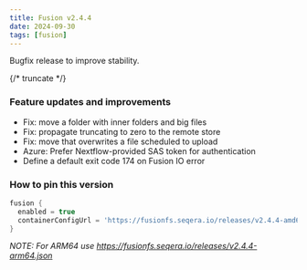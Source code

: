 ```yaml
---
title: Fusion v2.4.4
date: 2024-09-30
tags: [fusion]
---
```


Bugfix release to improve stability.

{/* truncate */}

### Feature updates and improvements

- Fix: move a folder with inner folders and big files
- Fix: propagate truncating to zero to the remote store
- Fix: move that overwrites a file scheduled to upload
- Azure: Prefer Nextflow-provided SAS token for authentication
- Define a default exit code 174 on Fusion IO error

### How to pin this version

```groovy
fusion {
  enabled = true
  containerConfigUrl = 'https://fusionfs.seqera.io/releases/v2.4.4-amd64.json'
}
```

_NOTE: For ARM64 use https://fusionfs.seqera.io/releases/v2.4.4-arm64.json_
